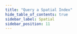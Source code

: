 ```yaml
---
title: "Query a Spatial Index"
hide_table_of_contents: true
sidebar_label: Spatial
sidebar_position: 11
---
```





<LanguageSwitcher supportedLanguages={supportedLanguages} />

<LanguageContent language="csharp">
   <SpatialCsharp />
</LanguageContent>

<LanguageContent language="python">
   <SpatialPython />
</LanguageContent>

<LanguageContent language="php">
   <SpatialPhp />
</LanguageContent>

<LanguageContent language="nodejs">
   <SpatialNodejs />
</LanguageContent>

<LanguageContent language="java">
   <SpatialJava />
</LanguageContent>


<!---
### Indexes
- [Indexing Spatial Data](../../indexes/indexing-spatial-data)

### Client API
- [How to make a spatial query](../../client-api/session/querying/how-to-make-a-spatial-query)
- [How to Query a Spatial Index](../../indexes/querying/spatial)

### Studio
- [Spatial query view](../../studio/database/queries/spatial-queries-map-view)


-->